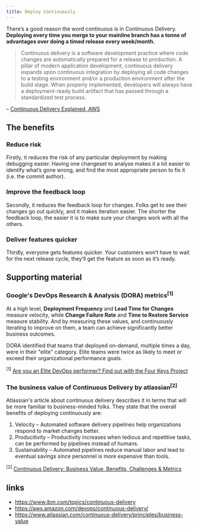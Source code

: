 ```yaml
---
title: Deploy Continuously
---
```


There’s a good reason the word continuous is in Continuous Delivery. **Deploying 
every time you merge to your mainline branch has a tonne of advantages over doing
a timed release every week/month.**

> Continuous delivery is a software development practice where code changes are 
> automatically prepared for a release to production. A pillar of modern application 
> development, continuous delivery expands upon continuous integration by deploying 
> all code changes to a testing environment and/or a production environment after 
> the build stage. When properly implemented, developers will always have a 
> deployment-ready build artifact that has passed through a standardized test process. 

– [Continuous Delivery Explained, AWS](https://aws.amazon.com/devops/continuous-delivery/)

## The benefits

### Reduce risk
Firstly, it reduces the risk of any particular deployment by making debugging 
easier. Having one changeset to analyse makes it a lot easier to identify what’s 
gone wrong, and find the most appropriate person to fix it (i.e. the commit author). 

### Improve the feedback loop
Secondly, it reduces the feedback loop for changes. Folks get to see their 
changes go out quickly, and it makes iteration easier. The shorter the feedback 
loop, the easier it is to make sure your changes work with all the others.

### Deliver features quicker
Thirdly, everyone gets features quicker. Your customers won’t have to wait for 
the next release cycle, they’ll get the feature as soon as it’s ready.

## Supporting material

### Google's DevOps Research & Analysis (DORA) metrics<sup>[1]</sup>
At a high level, **Deployment Frequency** and **Lead Time for Changes** measure 
velocity, while **Change Failure Rate** and **Time to Restore Service** measure 
stability. And by measuring these values, and continuously iterating to improve 
on them, a team can achieve significantly better business outcomes.

DORA identified that teams that deployed on-demand, multiple times a day, were
in their "elite" category. Elite teams were twice as likely to meet or exceed 
their organizational performance goals.

<sup>[1]</sup> [Are you an Elite DevOps performer? Find out with the Four Keys Project](https://cloud.google.com/blog/products/devops-sre/using-the-four-keys-to-measure-your-devops-performance)

### The business value of Continuous Delivery by atlassian<sup>[2]</sup>
Atlassian's article about continuous delivery describes it in terms that will be
more familiar to business-minded folks. They state that the overall benefits of 
deploying continuously are:

1. Velocity – Automated software delivery pipelines help organizations respond 
to market changes better. 
1. Producitivity – Productivity increases when tedious and repetitive tasks, can 
be performed by pipelines instead of humans. 
1. Sustainability – Automated pipelines reduce manual labor and lead to eventual 
savings since personnel is more expensive than tools.

<sup>[2]</sup> [Continuous Delivery: Business Value, Benefits, Challenges & Metrics](https://www.atlassian.com/continuous-delivery/principles/business-value)


## links
* https://www.ibm.com/topics/continuous-delivery
* https://aws.amazon.com/devops/continuous-delivery/
* https://www.atlassian.com/continuous-delivery/principles/business-value
